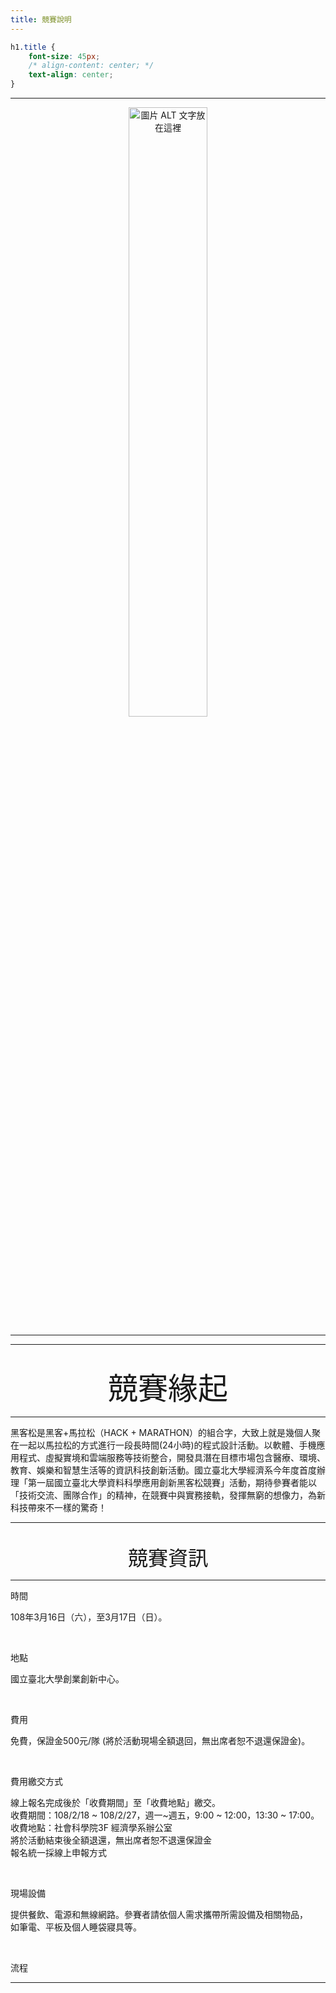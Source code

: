```yaml
---
title: 競賽說明
---
```

```css
h1.title {
    font-size: 45px;
    /* align-content: center; */
    text-align: center;
}
```

___

<center>
  <a href="https://www.facebook.com/2329576390451183/videos/217836372496098/" target="_blank">
  <img src="https://scontent.ftpe7-3.fna.fbcdn.net/v/t1.0-9/48382657_2329578953784260_6631765066523869184_n.jpg?_nc_cat=103&_nc_oc=AQmul3NITVBWp26CjzxoK0B4EGtKNG97IDJnxCgv5ZJSdjFUiKmqNKrGv9cA7qXONRQ&_nc_ht=scontent.ftpe7-3.fna&oh=3e0c7a246b33c8eb6292d5ec077025d0&oe=5E254B68" alt="圖片 ALT 文字放在這裡" width="50%"/>
  </a>
</center>

___

___

<br>
<center>
  <i class="fas fa-equals fa-1x"></i>
  <font size= 40px >競賽緣起</font>
  <i class="fas fa-equals fa-1x"></i>
</center>

___
<div class="divborder">

<p class="paragraph">
黑客松是黑客+馬拉松（HACK + MARATHON）的組合字，大致上就是幾個人聚在一起以馬拉松的方式進行一段長時間(24小時)的程式設計活動。以軟體、手機應用程式、虛擬實境和雲端服務等技術整合，開發具潛在目標市場包含醫療、環境、教育、娛樂和智慧生活等的資訊科技創新活動。國立臺北大學經濟系今年度首度辦理「第一屆國立臺北大學資料科學應用創新黑客松競賽」活動，期待參賽者能以「技術交流、團隊合作」的精神，在競賽中與實務接軌，發揮無窮的想像力，為新科技帶來不一樣的驚奇！
</p>

</div>

___

<br>
<center>
  <i class="fas fa-equals fa-1x"></i>
  <font size="6" >競賽資訊</font>
  <i class="fas fa-equals fa-1x"></i>
</center>
___

<div class="divborder2">

<font class="highlight">時間 </font>

<p class="paragraph">
108年3月16日（六），至3月17日（日）。
</p>

</br>

<font class="highlight">地點 </font>

<p class="paragraph">
國立臺北大學創業創新中心。
</p>

</br>

<font class="highlight">費用 </font>

<p class="paragraph">
免費，保證金500元/隊 (將於活動現場全額退回，無出席者恕不退還保證金)。
</p>

</br>

<font class="highlight">費用繳交方式</font>

<p class="paragraph">
線上報名完成後於「收費期間」至「收費地點」繳交。 <br>
收費期間：108/2/18 ~ 108/2/27，週一~週五，9:00 ~ 12:00，13:30 ~ 17:00。<br>
收費地點：社會科學院3F 經濟學系辦公室<br>
將於活動結束後全額退還，無出席者恕不退還保證金<br>
報名統一採線上申報方式
</p>

</br>

<font class="highlight">現場設備</font>

<p class="paragraph">
提供餐飲、電源和無線網路。參賽者請依個人需求攜帶所需設備及相關物品， <br>
如筆電、平板及個人睡袋寢具等。
</p>

</br>

<font class="highlight">流程 </font>

</div>
___


